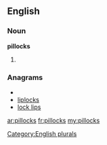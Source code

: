 ==English==

===Noun===
'''pillocks'''

# {{plural of|[[pillock]]}}

===Anagrams===
* {{alphagram|cikllops}}
* [[liplocks#English|liplocks]]
* [[lock lips#English|lock lips]]

[[Category:English plurals]]

[[ar:pillocks]]
[[fr:pillocks]]
[[my:pillocks]]
